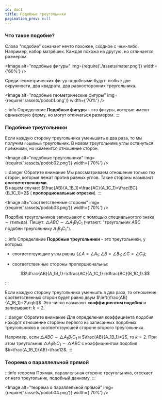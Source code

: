 ```yaml
---
id: doc1
title: Подобные треугольники
pagination_prev: null
---
```



### Что такое подобие?

Слово "подобие" означает нечто похожее, сходное с чем-либо. Например, набор матрёшек. Каждая похожа на другую, но отличается размером.

<Image
  alt="подобные фигуры"
  img={require('./assets/mater.png')}
  width={'60%'}
/>

Среди геометрических фигур подобными будут: любые две окружности, два квадрата, два равносторонних треугольника.

<Image
  alt="подобные геометрические фигуры"
  img={require('./assets/podob1.png')}
  width={'70%'}
/>

:::info Определение
**Подобные фигуры** - это фигуры, которые имеют одинаковую форму, но могут отличаться размером.
:::

### Подобные треугольники

Если каждую сторону треугольника уменьшить в два раза, то мы получим `подобный` треугольник. В новом треугольнике углы остануться прежними, но изменится отношение сторон.

<Image
  alt="подобные треугольники"
  img={require('./assets/podob02.png')}
  width={'70%'}
/>

:::danger Обратите внимание
Мы рассматриваем отношение только тех сторон, которые лежат против равных углов. Такие стороны называют **соответственными**.<br/>
В нашем случае: $\frac{AB}{A_1B_1}=\frac{AC}{A_1C_1}=\frac{BC}{B_1C_1}=2$ ( **пропорциональные отрезки**).
:::

<Image
  alt="соответственные стороны"
  img={require('./assets/podob03.png')}
  width={'70%'}
/>

Подобие треугольников записывают с помощью специальногого знака $\sim$ (тильда). Пишут: $\triangle ABC \sim \triangle A_1B_1C_1$ (читают: "треугольник $ABC$ подобен треугольнику $A_1B_1C_1$").

:::info Определение
**Подобные треугольники** - это треугольники, у которых:

- соответствующие углы равны $(\angle A =\angle A_1; \angle B = \angle B_1; \angle C = \angle C_1 )$;
- соответственные стороны пропорциональны:

  $$\dfrac{AB}{A_1B_1}=\dfrac{AC}{A_1C_1}=\dfrac{BC}{B_1C_1}.$$

:::

Если каждую сторону треугольника уменьшть в два раза, то отношение соответственных сторон будет равно двум $\left(\frac{AB}{A_1B_1}=2\right)$. Это число называют **коэффициентом подобия** и записывают: $k=2$.

:::danger Обратите внимание
Для определения коэффициента подобия находят отношение стороны первого из записанных подобных треугольников к соответствующей стороне второго треугольника.

Например, если $\triangle ABC \sim \triangle A_1B_1C_1$ и $\frac{AB}{A_1B_1}=2$, то $k=2$. При этом треугольник $\triangle A_1B_1C_1 \sim \triangle ABC$ с коэффициентом подобия $k=\frac{A_1B_1}{AB}=\frac12$.
:::

### Теорема о параллельной прямой

:::info теорема
Прямая, параллельная стороне треугольника, отсекает от него треугольник, подобный данному.
:::

<Image
  alt="теорема о параллельной прямой"
  img={require('./assets/podob04.png')}
  width={'70%'}
/>
